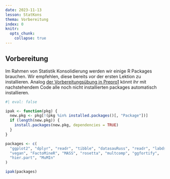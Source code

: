 ```yaml
---
date: 2023-11-13
lesson: StatKons
thema: Vorbereitung
index: 0
knitr:
  opts_chunk: 
    collapse: true
---
```


## Vorbereitung {#sec-stat-kons-vorbereitung}

Im Rahmen von Statistik Konsolidierung werden wir einige R Packages brauchen. Wir empfehlen, diese bereits *vor* der ersten Lektion zu installieren. Analog [der Vorbereitungsübung in Prepro1](#sec-prepro-vorbereitung) könnt ihr mit nachstehendem Code alle noch nicht installierten packages automatisch installieren.

```r
#| eval: false

ipak <- function(pkg) {
  new.pkg <- pkg[!(pkg %in% installed.packages()[, "Package"])]
  if (length(new.pkg)) {
    install.packages(new.pkg, dependencies = TRUE)
  }
}

packages <- c(
  "ggplot2", "dplyr", "readr", "tibble", "datasauRuss", "readr", "labdsv",  
  "vegan", "FactoMineR", "MASS", "rosetta", "multcomp", "ggfortify", 
  "hier.part", "MuMIn"
)

ipak(packages)
```
